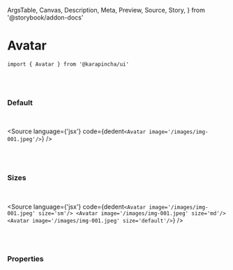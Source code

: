   ArgsTable,
  Canvas,
  Description,
  Meta,
  Preview,
  Source,
  Story,
} from '@storybook/addon-docs'


<Meta title='01. Atoms / Avatar' component={Avatar} />

# Avatar

`import { Avatar } from '@karapincha/ui'`

<br />
<br />

### Default

<br />

<Story name='Default'>
  <div className='doc-story__preview' style={{ zoom: '100%' }}>
    <div className='flex items-center gap-4'>
      <Avatar image='/images/img-001.jpeg'/>
    </div>
  </div>
</Story>

<Source language={'jsx'} code={dedent`<Avatar image='/images/img-001.jpeg'/>`} />

<br />
<br />

### Sizes

<br />

<Story name='Sizes'>
  <div className='doc-story__preview' style={{ zoom: '100%' }}>
    <div className='flex items-center gap-4'>
      <Avatar image='/images/img-001.jpeg' size='sm'/>
      <Avatar image='/images/img-001.jpeg' size='md'/>
      <Avatar image='/images/img-001.jpeg' size='default'/>
    </div>
  </div>
</Story>

<Source language={'jsx'} code={dedent`<Avatar image='/images/img-001.jpeg' size='sm'/>
      <Avatar image='/images/img-001.jpeg' size='md'/>
      <Avatar image='/images/img-001.jpeg' size='default'/>`} />

<br />
<br />

### Properties

<ArgsTable of={Avatar} />
